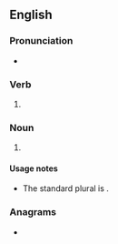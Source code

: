 ==English==

===Pronunciation===
* {{IPA|/naɪfs/|lang=en}}

===Verb===
{{head|en|verb form}}

# {{en-third-person singular of|knife}}

===Noun===
{{head|en|noun plural form}}

# {{lb|en|nonstandard}} {{plural of|knife|lang=en}}

====Usage notes====
* The standard plural is {{m|en|knives}}.

===Anagrams===
* {{anagrams|en|Finkes}}